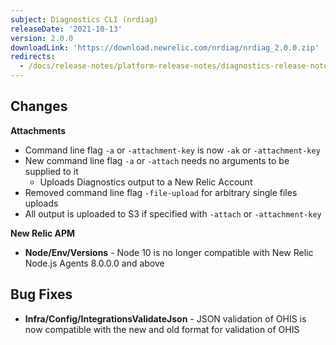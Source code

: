 ```yaml
---
subject: Diagnostics CLI (nrdiag)
releaseDate: '2021-10-13'
version: 2.0.0
downloadLink: 'https://download.newrelic.com/nrdiag/nrdiag_2.0.0.zip'
redirects:
  - /docs/release-notes/platform-release-notes/diagnostics-release-notes/diagnostics-cli-200
---
```


## Changes

**Attachments**

* Command line flag `-a` or `-attachment-key` is now `-ak` or `-attachment-key`
* New command line flag `-a` or `-attach` needs no arguments to be supplied to it
  * Uploads Diagnostics output to a New Relic Account
* Removed command line flag `-file-upload` for arbitrary single files uploads
* All output is uploaded to S3 if specified with `-attach` or `-attachment-key`

**New Relic APM**

* **Node/Env/Versions** - Node 10 is no longer compatible with New Relic Node.js Agents 8.0.0.0 and above

## Bug Fixes

* **Infra/Config/IntegrationsValidateJson** - JSON validation of OHIS is now compatible with the new and old format for validation of OHIS
